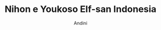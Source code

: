 ---
title: Nihon e Youkoso Elf-san Indonesia
deskripsi : Ini adalah komik buatan saya coy wkwkwkw
author : Andini
genre : komedi drama
status: Ongoing
type: Manga
image: https://i0.wp.com/www.maid.my.id/wp-content/uploads/2018/12/6yi.jpg
slug: nihon-e-youkoso-elf-san
project :  Yes
posted by : admin
---